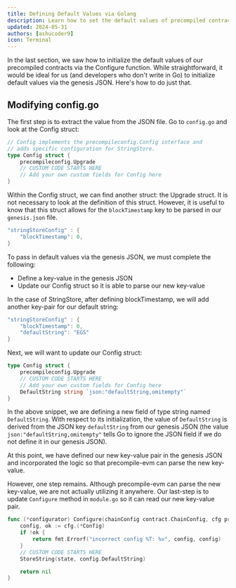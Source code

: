 ```yaml
---
title: Defining Default Values via Golang
description: Learn how to set the default values of precompiled contracts using Go.
updated: 2024-05-31
authors: [ashucoder9]
icon: Terminal
---
```


In the last section, we saw how to initialize the default values of our precompiled contracts via the Configure function. While straightforward, it would be ideal for us (and developers who don't write in Go) to initialize default values via the genesis JSON. Here's how to do just that.

## Modifying config.go

The first step is to extract the value from the JSON file. Go to `config.go` and look at the Config struct:

```go
// Config implements the precompileconfig.Config interface and
// adds specific configuration for StringStore.
type Config struct {
    precompileconfig.Upgrade
    // CUSTOM CODE STARTS HERE
    // Add your own custom fields for Config here
}
```

Within the Config struct, we can find another struct: the Upgrade struct. It is not necessary to look at the definition of this struct. However, it is useful to know that this struct allows for the `blockTimestamp` key to be parsed in our `genesis.json` file. 

```go
"stringStoreConfig" : {
    "blockTimestamp": 0,
}
```

To pass in default values via the genesis JSON, we must complete the following:

- Define a key-value in the genesis JSON
- Update our Config struct so it is able to parse our new key-value

In the case of StringStore, after defining blockTimestamp, we will add another key-pair for our default string:

```go
"stringStoreConfig" : {
    "blockTimestamp": 0,
    "defaultString": "EGS"
}
```

Next, we will want to update our Config struct:

```go
type Config struct {
    precompileconfig.Upgrade
    // CUSTOM CODE STARTS HERE
    // Add your own custom fields for Config here
    DefaultString string `json:"defaultString,omitempty"`
}
```

In the above snippet, we are defining a new field of type string named `DefaultString`. With respect to its initialization, the value of `DefaultString` is derived from the JSON key `defaultString` from our genesis JSON (the value `json:"defaultString,omitempty"` tells Go to ignore the JSON field if we do not define it in our genesis JSON).

At this point, we have defined our new key-value pair in the genesis JSON and incorporated the logic so that precompile-evm can parse the new key-value.

However, one step remains. Although precompile-evm can parse the new key-value, we are not actually utilizing it anywhere. Our last-step is to update `Configure` method in `module.go` so it can read our new key-value pair.

```go
func (*configurator) Configure(chainConfig contract.ChainConfig, cfg precompileconfig.Config, state contract.StateDB, _ contract.BlockContext) error {
    config, ok := cfg.(*Config)
    if !ok {
        return fmt.Errorf("incorrect config %T: %v", config, config)
    }
    // CUSTOM CODE STARTS HERE
    StoreString(state, config.DefaultString)

    return nil
}
```
